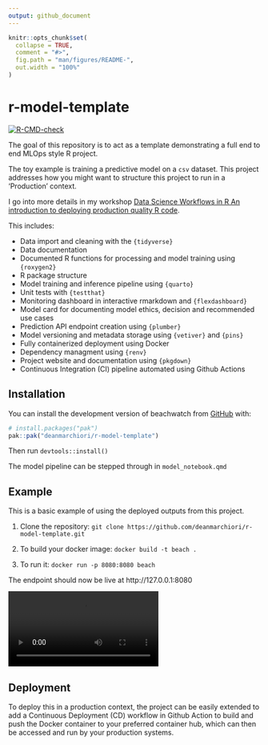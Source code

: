 ```yaml
---
output: github_document
---
```


<!-- README.md is generated from README.Rmd. Please edit that file -->

```r
knitr::opts_chunk$set(
  collapse = TRUE,
  comment = "#>",
  fig.path = "man/figures/README-",
  out.width = "100%"
)
```

# r-model-template

<!-- badges: start -->
[![R-CMD-check](https://github.com/deanmarchiori/r-model-template/actions/workflows/R-CMD-check.yaml/badge.svg)](https://github.com/deanmarchiori/r-model-template/actions/workflows/R-CMD-check.yaml)
<!-- badges: end -->

The goal of this repository is to act as a template demonstrating a full end to end MLOps style R project.   

The toy example is training a predictive model on a `csv` dataset. This project addresses how you might want to structure this project to run in a 'Production' context.  

I go into more details in my workshop [Data Science Workflows in R
An introduction to deploying production quality R code](https://datasciworkflows.netlify.app/).  

This includes: 

- Data import and cleaning with the `{tidyverse}`
- Data documentation  
- Documented R functions for processing and model training using `{roxygen2}`
- R package structure  
- Model training and inference pipeline using `{quarto}`
- Unit tests with `{testthat}`  
- Monitoring dashboard in interactive rmarkdown and `{flexdashboard}`
- Model card for documenting model ethics, decision and recommended use cases  
- Prediction API endpoint creation using `{plumber}`
- Model versioning and metadata storage using `{vetiver}` and `{pins}`  
- Fully containerized deployment using Docker 
- Dependency managment using `{renv}`
- Project website and documentation using `{pkgdown}`  
- Continuous Integration (CI) pipeline automated using Github Actions


## Installation

You can install the development version of beachwatch from [GitHub](https://github.com/) with:

``` r
# install.packages("pak")
pak::pak("deanmarchiori/r-model-template")
```

Then run `devtools::install()`  

The model pipeline can be stepped through in `model_notebook.qmd`  


## Example

This is a basic example of using the deployed outputs from this project. 

1. Clone the repository: `git clone https://github.com/deanmarchiori/r-model-template.git`  

2. To build your docker image: `docker build -t beach .`

3. To run it: `docker run -p 8080:8080 beach`

The endpoint should now be live at http://127.0.0.1:8080 

![](./img/screenshot.mov)

## Deployment  

To deploy this in a production context, the project can be easily extended to add a Continuous Deployment (CD) workflow in Github Action to build and push the Docker container to your preferred container hub, which can then be accessed and run by your production systems.  


